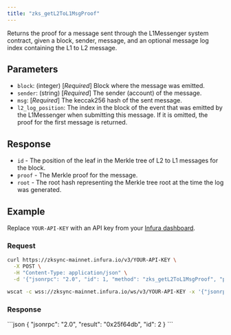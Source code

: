 ```yaml
---
title: "zks_getL2ToL1MsgProof"
---
```



Returns the proof for a message sent through the L1Messenger system contract, given a
block, sender, message, and an optional message log index containing the L1 to L2 message. 

## Parameters

- `block`: (integer) [_Required_] Block where the message was emitted.
- `sender`: (string) [_Required_] The sender (account) of the message.
- `msg`: [_Required_] The keccak256 hash of the sent message.
- `l2_log_position`: The index in the block of the event that was emitted by the L1Messenger
    when submitting this message. If it is omitted, the proof for the first message is returned.

## Response

- `id` - The position of the leaf in the Merkle tree of L2 to L1 messages for the block.
- `proof` - The Merkle proof for the message.
- `root` - The root hash representing the Merkle tree root at the time the log was generated.

## Example

Replace `YOUR-API-KEY` with an API key from your [Infura dashboard](https://infura.io/dashboard).

### Request

<Tabs>
  <TabItem value="cURL">

  ```bash
  curl https://zksync-mainnet.infura.io/v3/YOUR-API-KEY \
    -X POST \
    -H "Content-Type: application/json" \
    -d '{"jsonrpc": "2.0", "id": 1, "method": "zks_getL2ToL1MsgProof", "params": [5187, "0x87869cb87c4Fa78ca278dF358E890FF73B42a39E", "0x22de7debaa98758afdaee89f447ff43bab5da3de6acca7528b281cc2f1be2ee9"]}'
  ```
  </TabItem>
  <TabItem value="WSS">

```bash
wscat -c wss://zksync-mainnet.infura.io/ws/v3/YOUR-API-KEY -x '{"jsonrpc": "2.0", "id": 1, "method": "zks_getL2ToL1MsgProof", "params": [5187, "0x87869cb87c4Fa78ca278dF358E890FF73B42a39E", "0x22de7debaa98758afdaee89f447ff43bab5da3de6acca7528b281cc2f1be2ee9"]}'
```

  </TabItem>
</Tabs>

### Response

<Tabs>
  <TabItem value="JSON">
  ```json
  {
    "jsonrpc": "2.0",
    "result": "0x25f64db",
    "id": 2
  }
  ```
  </TabItem>
</Tabs>
